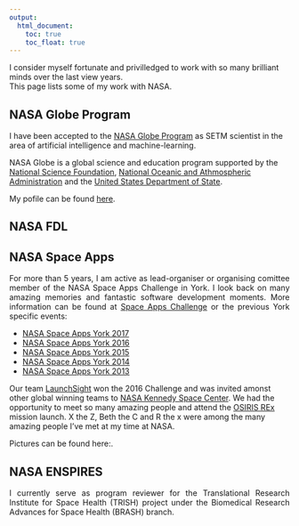 ```yaml
---
output:
  html_document: 
    toc: true
    toc_float: true
---
```


<link rel="stylesheet" href="styles.css" type="text/css">

I consider myself fortunate and privilledged to work with so many brilliant minds over the last view years.<br>
This page lists some of my work with NASA.<br>

## NASA Globe Program

<p align="justify">I have been accepted to the [NASA Globe Program](https://www.globe.gov/) as SETM scientist in the area of artificial intelligence and machine-learning.<br>

NASA Globe is a global science and education program supported by the [National Science Foundation](https://www.nsf.gov/), [National Oceanic and Athmospheric Administration](http://www.noaa.gov/) and the [United States Department of State](https://www.state.gov/).</p>

My pofile can be found [here](https://www.globe.gov/web/frank.soboczenski/home).

## NASA FDL

<!--I am amongst the finalists to attend the 2018 NASA Frontier Development Lab (FDL) at the [SETI Institute](https://www.seti.org/) in Mountain View, California.<br>
My project pool that I'll be working on is:

### Category I: Space Weather

<p align="justify"><b>Find new influences of solar dynamics on terrestrial systems</b><br>
During the FDL 2017 program cycle, the “Solar-Terrestrial Interactions” team showed that neural nets could be trained to use solar wind data to predict the Kp Index (a measure of geomagnetic storm severity). This challenge proposes to take this initial step even further, and will use solar wind data from L1 satellite observatories, such as SOHO, to find new causality indications for solar-terrestrial interactions, such as global weather patterns, lightning strikes and - potentially even earthquakes.</p>

<p align="justify"><b>Show tomorrow's sun today</b><br>
The goal of this challenge would use many terabytes of historic SDO AIA images to build a neural net model to produce a forecast of what the sun will look like 24 hours into the future. The trained neural net model would ingest a time-series sequence of AIA images leading up to the present moment, and output an image of the sun as it is predicted to appear in 24 hours.</p>

<p align="justify"><b>Predicting solar spectral irradiance from SDO/AIA observations</b><br>
Solar spectral irradiance is a critical factor for determining the properties of the Earth's upper atmosphere. Its short-term variability due to solar flares and CMEs could significantly disturb the upper atmosphere of the Earth and increase atmospheric drag on orbiting satellites. The goal of this challenge is to develop an AI model which uses SDO/AIA images to predict solar spectral irradiance (SSI) at Extreme Ultraviolet (EUV), and soft X-ray wavelengths. The EUV/X-ray SSI is an important energy input for terrestrial upper atmospheric models, which has important implications for everything from satellite orbital drag to the long-term evolution of the Earth’s atmosphere.</p>

### Category II: Exoplanets

<p align="justify"><b>Increase the efficacy and yield of exoplanets detection from TESS</b><br>
TESS’s mission to discern credible exoplanet signatures is an imposing data task. Moreover any follow-up strategy to further examine interesting candidates is made more demanding because of a mission time constraint, where follow-ups need to be identified each and every month as the spacecraft changes its field of view. At the moment, diagnosis of Exoplanet candidates still requires manual analysis - an impossibly big challenge for humans in the time window available. This time crunch problem remains unresolved, but may be suited to AI approaches. Can we develop AI techniques to resolve the time window problem, by automating the classification analysis currently done by human experts?</p>

<p align="justify"><b>Codify the process of AI derived exoplanet discovery and Cclassification to help TESS better discern rocky planets.</b><br>
Can we use data from Kepler, K2 and and human analysis to develop a method to improve TESS’s ‘Lilith’ simulator factoring a range of stellar properties and occurrence rates and well as develop an ‘explainable AI’ that can learn to better discern rocky classifications as time goes on and identify the key features factored in the analysis? In addition to possible improvements to Lilith this challenge would look to identify improvements to the detection pipeline, not just in the transit detection but also upstream data reduction. I.e. what pixel calibration errors are most detrimental? how best to remove systematics? which systematics cause the most issues? and also identifying improved vetoes in the transiting planet search module.</p>
-->
## NASA Space Apps 

<p align="justify">For more than 5 years, I am active as lead-organiser or organising comittee member of the NASA Space Apps Challenge in York. I look back on many amazing memories and fantastic software development moments. More information can be found at [Space Apps Challenge](https://2017.spaceappschallenge.org/) or the previous York specific events:</p>

- [NASA Space Apps York 2017](https://2017.spaceappschallenge.org/locations/york/)<br>
- [NASA Space Apps York 2016](https://2016.spaceappschallenge.org/locations/york-england)<br>
- [NASA Space Apps York 2015]()<br>
- [NASA Space Apps York 2014]()<br>
- [NASA Space Apps York 2013]()<br>

Our team [LaunchSight]() won the 2016 Challenge and was invited amonst other global winning teams to [NASA Kennedy Space Center](https://www.kennedyspacecenter.com/). We had the opportunity to meet so many amazing people and attend the [OSIRIS REx](https://www.asteroidmission.org/) mission launch. X the Z, Beth the C and R the x were among the many amazing people I've met at my time at NASA. 

Pictures can be found here:.
 
## NASA ENSPIRES 

<p align="justify">I currently serve as program reviewer for the Translational Research Institute for Space Health (TRISH) project under the Biomedical Research Advances for Space Health (BRASH) branch.</p>  

